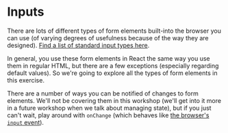 # Inputs

<EpicVideo url="https://www.epicreact.dev/workshops/react-fundamentals/intro-to-inputs" />

There are lots of different types of form elements built-into the browser you
can use (of varying degrees of usefulness because of the way they are designed).
[Find a list of standard input types here](https://developer.mozilla.org/en-US/docs/Web/HTML/Element/Input).

In general, you use these form elements in React the same way you use them in
regular HTML, but there are a few exceptions (especially regarding default
values). So we're going to explore all the types of form elements in this
exercise.

There are a number of ways you can be notified of changes to form elements.
We'll not be covering them in this workshop (we'll get into it more in a future
workshop when we talk about managing state), but if you just can't wait, play
around with `onChange` (which behaves like
[the browser's `input` event](https://developer.mozilla.org/en-US/docs/Web/API/Element/input_event)).
